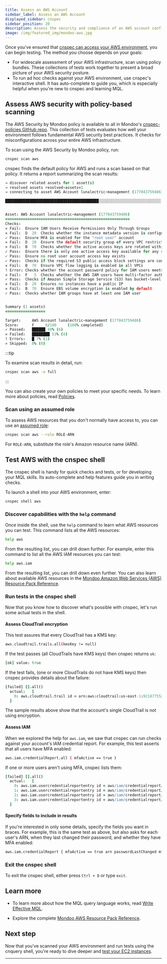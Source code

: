 ```yaml
---
title: Assess an AWS Account
sidebar_label: Assess an AWS Account
displayed_sidebar: cnspec
sidebar_position: 20
description: Assess the security and compliance of an AWS account configuration
image: /img/featured_img/mondoo-aws.jpg
---
```


Once you've ensured that [cnspec can access your AWS environment](/cnspec/cloud/aws), you can begin testing. The method you choose depends on your goals:

- For widescale assessment of your AWS infrastructure, scan using policy bundles. These collections of tests work together to present a broad picture of your AWS security posture.
- To run ad hoc checks against your AWS environment, use cnspec's interactive shell. It has auto-complete to guide you, which is especially helpful when you're new to cnspec and learning MQL.

## Assess AWS security with policy-based scanning

The AWS Security by Mondoo policy is available to all in Mondoo's [cnspec-policies GitHub repo](https://github.com/mondoohq/cnspec-policies/tree/main/core). This collection of tests evaluates how well your environment follows fundamental AWS security best practices. It checks for misconfigurations across your entire AWS infrastructure.

To scan using the AWS Security by Mondoo policy, run:

```bash
cnspec scan aws
```

cnspec finds the default policy for AWS and runs a scan based on that policy. It returns a report summarizing the scan results:

```coffeescript
→ discover related assets for 1 asset(s)
→ resolved assets resolved-assets=1
→ connecting to asset AWS Account lunalectric-management (177043759486) (api)

██████████████████████████████████████████░░░░░░░░░░░░░░░░░░░░░░░░░░░░  60% AWS Account lunalectric-management (177043759486)


Asset: AWS Account lunalectric-management (177043759486)
========================================================
Checks:
✕ Fail:  Ensure IAM Users Receive Permissions Only Through Groups
✕ Fail:  D  20  Checks whether the instance metadata version is configured with IMDSv2 (http tokens required)
✓ Pass:  Ensure MFA is enabled for the "root user" account
✕ Fail:  D  20  Ensure the default security group of every VPC restricts all traffic
✕ Fail:  B  70  Checks whether the active access keys are rotated within the number of days specified in maxAccessKeyAge (default 90)
✓ Pass:  Ensure there is only one active access key available for any single IAM user
✓ Pass:  Ensure no root user account access key exists
✓ Pass:  Checks if the required S3 public access block settings are configured from the account level
✕ Fail:  B  70  Ensure VPC flow logging is enabled in all VPCs
! Error: Checks whether the account password policy for IAM users meets the specified requirements
✕ Fail:  F   5  Checks whether the AWS IAM users have multi-factor authentication (MFA) enabled
✓ Pass:  Checks if Amazon Simple Storage Service (S3) has bucket-level public access restrictions at the bucket level.
✕ Fail:  D  20  Ensures no instances have a public IP
✕ Fail:  B  70  Ensure EBS volume encryption is enabled by default
✓ Pass:  Checks whether IAM groups have at least one IAM user


Summary (1 assets)
==================

Target:     AWS Account lunalectric-management (177043759486)
Score:      F     0/100     (100% completed)
✓ Passed:   ██████ 40% (6)
✕ Failed:   ████████ 53% (8)
! Errors:   █ 7% (1)
» Skipped:  0% (0)
```

:::tip

To examine scan results in detail, run:

```bash
cnspec scan aws -o full
```

:::

You can also create your own policies to meet your specific needs. To learn more about policies, read [Policies](/cnspec/cnspec-policies/).

### Scan using an assumed role

To assess AWS resources that you don't normally have access to, you can use an [assumed role](https://docs.aws.amazon.com/IAM/latest/UserGuide/id_roles_use.html):

```bash
cnspec scan aws --role ROLE-ARN
```

For `ROLE-ARN`, substitute the role's Amazon resource name (ARN).

## Test AWS with the cnspec shell

The cnspec shell is handy for quick checks and tests, or for developing your MQL skills. Its auto-complete and help features guide you in writing checks.

To launch a shell into your AWS environment, enter:

```bash
cnspec shell aws
```

### Discover capabilities with the `help` command

Once inside the shell, use the `help` command to learn what AWS resources you can test. This command lists all the AWS resources:

```bash
help aws
```

From the resulting list, you can drill down further. For example, enter this command to list all the AWS IAM resources you can test:

```bash
help aws.iam
```

From the resulting list, you can drill down even further. You can also learn about available AWS resources in the [Mondoo Amazon Web Services (AWS) Resource Pack Reference](/mql/resources/aws-pack/).

### Run tests in the cnspec shell

Now that you know how to discover what's possible with cnspec, let's run some actual tests in the shell.

#### Assess CloudTrail encryption

This test assures that every CloudTrail has a KMS key:

```bash
aws.cloudtrail.trails.all(kmsKey != null)
```

If the test passes (all CloudTrails have KMS keys) then cnspec returns `ok`:

```coffeescript
[ok] value: true
```

If the test fails, (one or more CloudTrails do not have KMS keys) then cnspec provides details about the failure:

```coffeescript
[failed] [].all()
  actual:   [
    0: aws.cloudtrail.trail id = arn:aws:cloudtrail:us-east-1:921877552404:trail/s3-events
  ]
```

The sample results above show that the account's single CloudTrail is not using encryption.

#### Assess IAM

When we explored the help for `aws.iam`, we saw that cnspec can run checks against your account's IAM credential report. For example, this test asserts that all users have MFA enabled:

```bash
aws.iam.credentialReport.all ( mfaActive == true )
```

If one or more users aren't using MFA, cnspec lists them:

```coffeescript
[failed] [].all()
  actual:   [
    0: aws.iam.usercredentialreportentry id = aws/iam/credentialreport/arn:aws:iam::921000052404:user/abel
    1: aws.iam.usercredentialreportentry id = aws/iam/credentialreport/arn:aws:iam::921000052404:user/coco
    2: aws.iam.usercredentialreportentry id = aws/iam/credentialreport/arn:aws:iam::921000052404:user/ecs-deploy
    3: aws.iam.usercredentialreportentry id = aws/iam/credentialreport/arn:aws:iam::921000052404:user/gitlab-migration-user
  ]
```

#### Specify fields to include in results

If you're interested in only some details, specify the fields you want in braces. For example, this is the same test as above, but also asks for each user's ARN, when they last changed their password, and whether they have MFA enabled:

```bash
aws.iam.credentialReport { mfaActive == true arn passwordLastChanged mfaActive }
```

### Exit the cnspec shell

To exit the cnspec shell, either press `Ctrl + D` or type `exit`.

## Learn more

- To learn more about how the MQL query language works, read [Write Effective MQL](/mql/mql.write/).

- Explore the complete [Mondoo AWS Resource Pack Reference](/mql/resources/aws-pack/).

## Next step

Now that you've scanned your AWS environment and run tests using the cnquery shell, you're ready to dive deeper and [test your EC2 instances](/cnspec/cloud/aws/ec2/).

---
